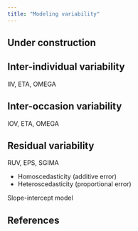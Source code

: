 ```yaml
---
title: "Modeling variability"
---
```


:::{.callout-caution}
# Under construction
:::

## Inter-individual variability

IIV, ETA, OMEGA

## Inter-occasion variability

IOV, ETA, OMEGA

## Residual variability

RUV, EPS, SGIMA

* Homoscedasticity (additive error)
* Heteroscedasticity (proportional error)

Slope-intercept model

## References

::: {#refs}
:::
